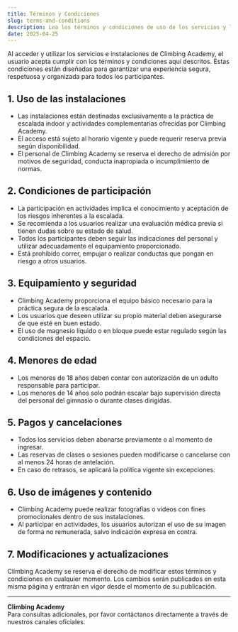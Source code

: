 ```yaml
---
title: Términos y Condiciones
slug: terms-and-conditions
description: Lea los términos y condiciones de uso de los servicios y las instalaciones de Climbing Academy.
date: 2025-04-25
---
```


Al acceder y utilizar los servicios e instalaciones de Climbing Academy, el usuario acepta cumplir con los términos y condiciones aquí descritos. Estas condiciones están diseñadas para garantizar una experiencia segura, respetuosa y organizada para todos los participantes.

## 1. Uso de las instalaciones

- Las instalaciones están destinadas exclusivamente a la práctica de escalada indoor y actividades complementarias ofrecidas por Climbing Academy.
- El acceso está sujeto al horario vigente y puede requerir reserva previa según disponibilidad.
- El personal de Climbing Academy se reserva el derecho de admisión por motivos de seguridad, conducta inapropiada o incumplimiento de normas.

## 2. Condiciones de participación

- La participación en actividades implica el conocimiento y aceptación de los riesgos inherentes a la escalada.
- Se recomienda a los usuarios realizar una evaluación médica previa si tienen dudas sobre su estado de salud.
- Todos los participantes deben seguir las indicaciones del personal y utilizar adecuadamente el equipamiento proporcionado.
- Está prohibido correr, empujar o realizar conductas que pongan en riesgo a otros usuarios.

## 3. Equipamiento y seguridad

- Climbing Academy proporciona el equipo básico necesario para la práctica segura de la escalada.
- Los usuarios que deseen utilizar su propio material deben asegurarse de que esté en buen estado.
- El uso de magnesio líquido o en bloque puede estar regulado según las condiciones del espacio.

## 4. Menores de edad

- Los menores de 18 años deben contar con autorización de un adulto responsable para participar.
- Los menores de 14 años solo podrán escalar bajo supervisión directa del personal del gimnasio o durante clases dirigidas.

## 5. Pagos y cancelaciones

- Todos los servicios deben abonarse previamente o al momento de ingresar.
- Las reservas de clases o sesiones pueden modificarse o cancelarse con al menos 24 horas de antelación.
- En caso de retrasos, se aplicará la política vigente sin excepciones.

## 6. Uso de imágenes y contenido

- Climbing Academy puede realizar fotografías o videos con fines promocionales dentro de sus instalaciones.
- Al participar en actividades, los usuarios autorizan el uso de su imagen de forma no remunerada, salvo indicación expresa en contra.

## 7. Modificaciones y actualizaciones

Climbing Academy se reserva el derecho de modificar estos términos y condiciones en cualquier momento. Los cambios serán publicados en esta misma página y entrarán en vigor desde el momento de su publicación.

---

**Climbing Academy**  
Para consultas adicionales, por favor contáctanos directamente a través de nuestros canales oficiales.
